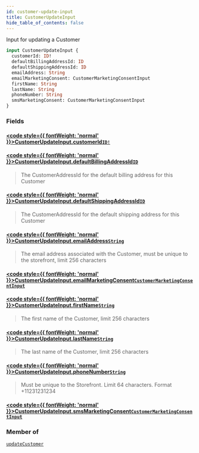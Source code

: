 ```yaml
---
id: customer-update-input
title: CustomerUpdateInput
hide_table_of_contents: false
---
```








Input for updating a Customer

```graphql
input CustomerUpdateInput {
  customerId: ID!
  defaultBillingAddressId: ID
  defaultShippingAddressId: ID
  emailAddress: String
  emailMarketingConsent: CustomerMarketingConsentInput
  firstName: String
  lastName: String
  phoneNumber: String
  smsMarketingConsent: CustomerMarketingConsentInput
}
```


### Fields

#### [<code style={{ fontWeight: 'normal' }}>CustomerUpdateInput.<b>customerId</b></code>](#)<Bullet />[`ID!`](/demand/api/graphql-storefront/reference/scalars/id) <Badge class="secondary" text="non-null"/> <Badge class="secondary" text="scalar"/>
> 
> 

#### [<code style={{ fontWeight: 'normal' }}>CustomerUpdateInput.<b>defaultBillingAddressId</b></code>](#)<Bullet />[`ID`](/demand/api/graphql-storefront/reference/scalars/id) <Badge class="secondary" text="scalar"/>
> The CustomerAddressId for the default billing address for this Customer
> 

#### [<code style={{ fontWeight: 'normal' }}>CustomerUpdateInput.<b>defaultShippingAddressId</b></code>](#)<Bullet />[`ID`](/demand/api/graphql-storefront/reference/scalars/id) <Badge class="secondary" text="scalar"/>
> The CustomerAddressId for the default shipping address for this Customer
> 

#### [<code style={{ fontWeight: 'normal' }}>CustomerUpdateInput.<b>emailAddress</b></code>](#)<Bullet />[`String`](/demand/api/graphql-storefront/reference/scalars/string) <Badge class="secondary" text="scalar"/>
> The email address associated with the Customer, must be unique to the storefront, limit 256 characters
> 

#### [<code style={{ fontWeight: 'normal' }}>CustomerUpdateInput.<b>emailMarketingConsent</b></code>](#)<Bullet />[`CustomerMarketingConsentInput`](/demand/api/graphql-storefront/reference/inputs/customer-marketing-consent-input) <Badge class="secondary" text="input"/>
> 
> 

#### [<code style={{ fontWeight: 'normal' }}>CustomerUpdateInput.<b>firstName</b></code>](#)<Bullet />[`String`](/demand/api/graphql-storefront/reference/scalars/string) <Badge class="secondary" text="scalar"/>
> The first name of the Customer, limit 256 characters
> 

#### [<code style={{ fontWeight: 'normal' }}>CustomerUpdateInput.<b>lastName</b></code>](#)<Bullet />[`String`](/demand/api/graphql-storefront/reference/scalars/string) <Badge class="secondary" text="scalar"/>
> The last name of the Customer, limit 256 characters
> 

#### [<code style={{ fontWeight: 'normal' }}>CustomerUpdateInput.<b>phoneNumber</b></code>](#)<Bullet />[`String`](/demand/api/graphql-storefront/reference/scalars/string) <Badge class="secondary" text="scalar"/>
> Must be unique to the Storefront. Limit 64 characters. Format +11231231234
> 

#### [<code style={{ fontWeight: 'normal' }}>CustomerUpdateInput.<b>smsMarketingConsent</b></code>](#)<Bullet />[`CustomerMarketingConsentInput`](/demand/api/graphql-storefront/reference/inputs/customer-marketing-consent-input) <Badge class="secondary" text="input"/>
> 
> 



### Member of

[`updateCustomer`](/demand/api/graphql-storefront/reference/mutations/update-customer)  <Badge class="secondary" text="mutation"/>



